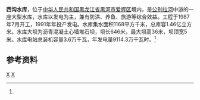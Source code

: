 {{Infobox Reservoir 
|name = 西沟水库
|nickname =
|image = 
|image_caption = 
|map = 
|map_caption = 
|pushpin_map = China Heilongjiang
|pushpin_map_caption = 西沟水库在黑龙江的位置
|code =
|class = 大型水库
|location_of_reservoir = [[黑龙江省|黑龙江省]][[黑河市|黑河市]][[爱辉区|爱辉区]]
|location_of_dam = 
|inflow =  公别拉河、库纳尔河
|outflow =  [[公别拉河|公别拉河]]
|catchment_area = 1168
|reservoir_area = 
|mean_depth = 
|maximum_depth = 
|flood_level = 
|normal_water_level =
|dead_water_level = 
|water_quality = 
|island = 
|maximum_storage_capacity = 
|normal_storage_capacity =1.46亿
|dead_storage_capacity = 
|type_of_dam =沥青混凝土心墙堆石坝
|elevation_of_dam = 
|height_of_dam = 36
|length_of_dam =646
|width_of_dam =5
|installed_capacity = 3.6万千瓦
|irrigated_area =
|start = 1987年7月
|complete = 
|cost = 
|emigrate =
|latd = 49
|latm = 52
|lats = 27
|latNS =N 
|longd = 127
|longm = 04
|longs = 10
|longEW = E
|website = 
|footnotes = <ref name="中国河湖大典">{{cite book zh |author=《[[中国河湖大典|中国河湖大典]]》编纂委员会 |title=《中国河湖大典·黑龙江、辽河卷》 |format=M |edition=1 |location=北京 |publisher=中国水利水电出版社 |date=2014年4月 |pages=40页 |id= ISBN 978-7-5170-1950-3}}</ref>
}}
'''西沟水库'''，位于[[中华人民共和国|中华人民共和国]][[黑龙江省|黑龙江省]][[黑河市|黑河市]][[爱辉区|爱辉区]]境内，是[[公别拉河|公别拉河]]中游的一座大型水库，水库以发电为主，兼有防洪、养鱼、旅游等综合效益。工程于1987年7月开工，1991年年投产发电。水库集水面积1168平方千米，总库容1.46亿立方米。水库大坝为沥青混凝土心墙堆石坝，坝长646米，最大坝高36米，坝顶宽5米。水库电站总装机容量3.6万千瓦，年发电量9114.3万千瓦时。<ref name="中国河湖大典"/>

==参考资料==
{{reflist}}
[[Category:黑龙江水库|X]]
[[Category:爱辉区|X]]